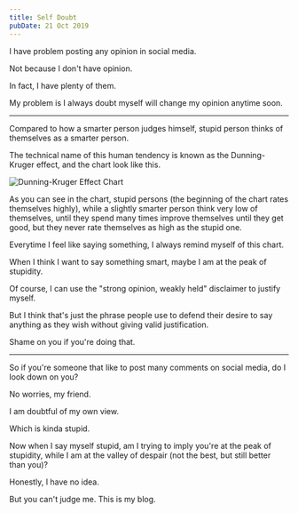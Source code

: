 ```yaml
---
title: Self Doubt
pubDate: 21 Oct 2019
---
```


I have problem posting any opinion in social media.

Not because I don't have opinion.

In fact, I have plenty of them.

My problem is I always doubt myself will change my opinion anytime soon.

---

Compared to how a smarter person judges himself, stupid person thinks of themselves as a smarter person.

The technical name of this human tendency is known as the Dunning-Kruger effect, and the chart look like this.

![Dunning-Kruger Effect Chart](https://res.cloudinary.com/djzsjzasg/image/upload/v1674742617/malcolm-kee/_dunning-kruger-effect_uu93jm.png)

As you can see in the chart, stupid persons (the beginning of the chart rates themselves highly), while a slightly smarter person think very low of themselves, until they spend many times improve themselves until they get good, but they never rate themselves as high as the stupid one.

Everytime I feel like saying something, I always remind myself of this chart.

When I think I want to say something smart, maybe I am at the peak of stupidity.

Of course, I can use the "strong opinion, weakly held" disclaimer to justify myself.

But I think that's just the phrase people use to defend their desire to say anything as they wish without giving valid justification.

Shame on you if you're doing that.

---

So if you're someone that like to post many comments on social media, do I look down on you?

No worries, my friend.

I am doubtful of my own view.

Which is kinda stupid.

Now when I say myself stupid, am I trying to imply you're at the peak of stupidity, while I am at the valley of despair (not the best, but still better than you)?

Honestly, I have no idea.

But you can't judge me. This is my blog.
